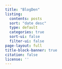 ```yaml
---
title: "BlogDen"
listing:
  contents: posts
  sort: "date desc"
  type: default
  categories: true
  sort-ui: false
  filter-ui: false
page-layout: full
title-block-banner: true
citation: false
license: ''
---
```


<style>
  .quarto-title-meta, .share-on-section, .giscus {
    visibility: hidden;
  }
</style>